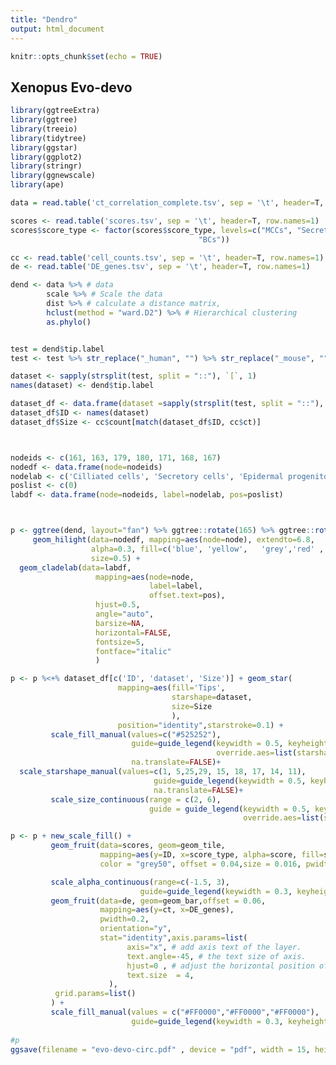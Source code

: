 ```yaml
---
title: "Dendro"
output: html_document
---
```


```r
knitr::opts_chunk$set(echo = TRUE)
```

## Xenopus Evo-devo
```r
library(ggtreeExtra)
library(ggtree)
library(treeio)
library(tidytree)
library(ggstar)
library(ggplot2)
library(stringr)
library(ggnewscale)
library(ape)
```


```r
data = read.table('ct_correlation_complete.tsv', sep = '\t', header=T, row.names=1)

```


```r
scores <- read.table('scores.tsv', sep = '\t', header=T, row.names=1)
scores$score_type <- factor(scores$score_type, levels=c("MCCs", "Secretory",
                                          "BCs"))

cc <- read.table('cell_counts.tsv', sep = '\t', header=T, row.names=1)
de <- read.table('DE_genes.tsv', sep = '\t', header=T, row.names=1)

dend <- data %>% # data
        scale %>% # Scale the data
        dist %>% # calculate a distance matrix, 
        hclust(method = "ward.D2") %>% # Hierarchical clustering 
        as.phylo()


test = dend$tip.label 
test <- test %>% str_replace("_human", "") %>% str_replace("_mouse", "") %>%  str_replace("_", "::")

dataset <- sapply(strsplit(test, split = "::"), `[`, 1)
names(dataset) <- dend$tip.label

dataset_df <- data.frame(dataset =sapply(strsplit(test, split = "::"), `[`, 1))
dataset_df$ID <- names(dataset)
dataset_df$Size <- cc$count[match(dataset_df$ID, cc$ct)]



nodeids <- c(161, 163, 179, 180, 171, 168, 167)
nodedf <- data.frame(node=nodeids)
nodelab <- c('Cilliated cells', 'Secretory cells', 'Epidermal progenitors', 'Immune cells', '', 'Basal cells', 'Neurons')
poslist <- c(0)
labdf <- data.frame(node=nodeids, label=nodelab, pos=poslist)



p <- ggtree(dend, layout="fan") %>% ggtree::rotate(165) %>% ggtree::rotate(172) +
     geom_hilight(data=nodedf, mapping=aes(node=node), extendto=6.8, 
                  alpha=0.3, fill=c('blue', 'yellow',   'grey','red' , 'grey', 'green','grey'), color='grey',
                  size=0.5) +
  geom_cladelab(data=labdf, 
                   mapping=aes(node=node, 
                               label=label,
                               offset.text=pos),
                   hjust=0.5,
                   angle="auto",
                   barsize=NA,
                   horizontal=FALSE, 
                   fontsize=5,
                   fontface="italic"
                   )

p <- p %<+% dataset_df[c('ID', 'dataset', 'Size')] + geom_star(
                        mapping=aes(fill='Tips', 
                                    starshape=dataset, 
                                    size=Size
                                    ),
                        position="identity",starstroke=0.1) +
         scale_fill_manual(values=c("#525252"),
                           guide=guide_legend(keywidth = 0.5, keyheight = 0.5, order=1,
                                              override.aes=list(starshape=15)),
                           na.translate=FALSE)+
  scale_starshape_manual(values=c(1, 5,25,29, 15, 18, 17, 14, 11),
                                guide=guide_legend(keywidth = 0.5, keyheight = 0.5, order=2),
                                na.translate=FALSE)+
         scale_size_continuous(range = c(2, 6),
                               guide = guide_legend(keywidth = 0.5, keyheight = 0.5, order=3,
                                                    override.aes=list(starshape=15)))

p <- p + new_scale_fill() +
         geom_fruit(data=scores, geom=geom_tile,
                    mapping=aes(y=ID, x=score_type, alpha=score, fill=score_type),
                    color = "grey50", offset = 0.04,size = 0.016, pwidth=0.1)+

         scale_alpha_continuous(range=c(-1.5, 3),
                             guide=guide_legend(keywidth = 0.3, keyheight = 0.25, order=5)) +
         geom_fruit(data=de, geom=geom_bar,offset = 0.06,
                    mapping=aes(y=ct, x=DE_genes),
                    pwidth=0.2, 
                    orientation="y", 
                    stat="identity",axis.params=list(
                          axis="x", # add axis text of the layer.
                          text.angle=-45, # the text size of axis.
                          hjust=0 , # adjust the horizontal position of text of axis.
                          text.size  = 4,
                      ),
          grid.params=list()
         ) +
         scale_fill_manual(values = c("#FF0000","#FF0000","#FF0000"),
                           guide=guide_legend(keywidth = 0.3, keyheight = 0.3, order=4))
        
#p
ggsave(filename = "evo-devo-circ.pdf" , device = "pdf", width = 15, height = 15 , units = "in" , limitsize = FALSE)

```

















